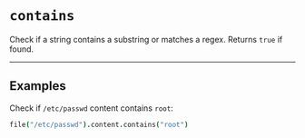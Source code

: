 # `contains`

Check if a string contains a substring or matches a regex. Returns `true` if found.

---

## Examples

Check if `/etc/passwd` content contains `root`:
```coffee
file("/etc/passwd").content.contains("root")
```
